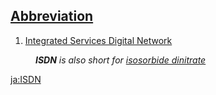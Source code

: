 ==[[Abbreviation]]==

#[[W:Integrated Services Digital Network|Integrated Services Digital Network]]

:'' '''ISDN''' is also short for [[W:isosorbide dinitrate|isosorbide dinitrate]]''
[[ja:ISDN]]